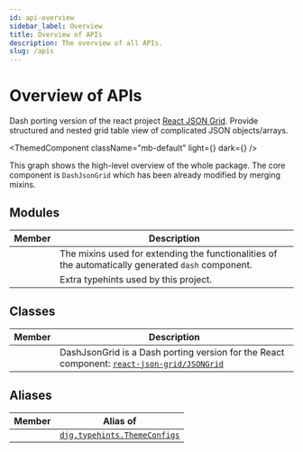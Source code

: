 ```yaml
---
id: api-overview
sidebar_label: Overview
title: Overview of APIs
description: The overview of all APIs.
slug: /apis
---
```




# Overview of APIs

<APITopBar type="package" source="__init__.py" />

Dash porting version of the react project
[React JSON Grid<IconExternalLink/>][git-react-json-grid]. Provide structured and
nested grid table view of complicated JSON objects/arrays.

<ThemedComponent
  className="mb-default"
  light={<OverviewLightSVG />}
  dark={<OverviewDarkSVG />}
/>

This graph shows the high-level overview of the whole package. The core component is
`DashJsonGrid` which has been already modified by merging mixins.

## Modules

|                                           Member                                           | <center>Description</center>                                                                       |
| :----------------------------------------------------------------------------------------: | :------------------------------------------------------------------------------------------------- |
|    [<IconObjType type="module" hasText={true} text="mixins"/>](./apis/mixins/index.mdx)    | The mixins used for extending the functionalities of the automatically generated `dash` component. |
| [<IconObjType type="module" hasText={true} text="typehints"/>](./apis/typehints/index.mdx) | Extra typehints used by this project.                                                              |

## Classes

|                                          Member                                           | <center>Description</center>                                                                                                   |
| :---------------------------------------------------------------------------------------: | :----------------------------------------------------------------------------------------------------------------------------- |
| [<IconObjType type="class" hasText={true} text="DashJsonGrid"/>](./apis/DashJsonGrid.mdx) | DashJsonGrid is a Dash porting version for the React component: [`react-json-grid/JSONGrid`<IconExternalLink/>][link-jsongrid] |

## Aliases

|                            Member                             | <center>Alias of</center>                                         |
| :-----------------------------------------------------------: | :---------------------------------------------------------------- |
| <IconObjType type="type" hasText={true} text="ThemeConfigs"/> | [`djg.typehints.ThemeConfigs`](./apis/typehints/ThemeConfigs.mdx) |

[git-react-json-grid]: https://github.com/RedHeadphone/react-json-grid
[link-jsongrid]: https://github.com/RedHeadphone/react-json-grid?tab=readme-ov-file#props
